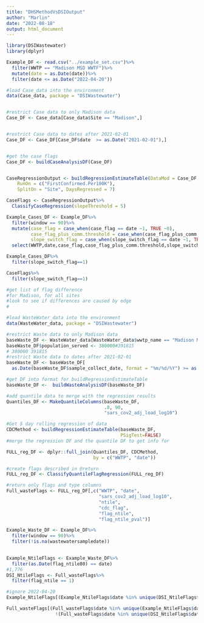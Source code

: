 ```yaml
---
title: "DHSMethodVsDSIOutput"
author: "Marlin"
date: "2022-08-18"
output: html_document
---
```

```r
library(DSIWastewater)
library(dplyr)
```


```r
Example_DF <- read.csv("../example_set.csv")%>%
  filter(WWTP == "Madison MSD WWTF")%>%
  mutate(date = as.Date(date))%>%
  filter(date <= as.Date("2022-04-20"))
```

```r
#load Case_data into the environment
data(Case_data, package = "DSIWastewater")


#restrict Case data to only Madison data
Case_DF <- Case_data[Case_data$Site == "Madison",]


#restrict Case data to dates after 2021-02-01
Case_DF <- Case_DF[Case_DF$date  >= as.Date("2021-02-01"),]


#get the case flags
Case_DF <- buildCaseAnalysisDF(Case_DF)


CaseRegressionOutput <- buildRegressionEstimateTable(DataMod = Case_DF, 
    RunOn = c("FirstConfirmed.Per100K"),
    SplitOn = "Site", DaysRegressed = 7)

CaseFlags <- CaseRegressionOutput%>%
  ClassifyCaseRegression(slopeThreshold = 5)
```

```r
Example_Cases_DF <- Example_DF%>%
  filter(window == 90)%>%
  mutate(case_flag = case_when(case_flag == date ~1, TRUE ~0),
         case_flag_plus_comm.threshold = case_when(case_flag_plus_comm.threshold == date ~1, TRUE ~0),
         slope_switch_flag = case_when(slope_switch_flag == date ~1, TRUE ~0))%>%
  select(WWTP,date,case_flag,case_flag_plus_comm.threshold,slope_switch_flag)

Example_Cases_DF%>%
  filter(slope_switch_flag==1)

CaseFlags%>%
  filter(slope_switch_flag==1)

#get list of flag difference
#for Madison, for all sites
#look to see if differences are caused by edge
#
```

```r
#load WasteWater_data into the environment
data(WasteWater_data, package = "DSIWastewater")

#restrict Waste data to only Madison data
baseWaste_DF <- WasteWater_data[WasteWater_data$wwtp_name == "Madison MSD WWTF",]
baseWaste_DF$population_served <- 380000#391815
# 380000 391815
#restrict Waste data to dates after 2021-02-01
baseWaste_DF <- baseWaste_DF[
  as.Date(baseWaste_DF$sample_collect_date, format = "%m/%d/%Y") >= as.Date("2021-02-01"),]

#get DF into format for buildRegressionEstimateTable
baseWaste_DF <-  buildWasteAnalysisDF(baseWaste_DF)

#add quantile data to merge with the regression results
Quantiles_DF <- MakeQuantileColumns(baseWaste_DF,
                                    .8, 90,
                                    "sars_cov2_adj_load_log10")

#Get 5 day rolling regression of data
CDCMethod <- buildRegressionEstimateTable(baseWaste_DF, 
                                          PSigTest=FALSE)
#merge the regression DF and the quantile DF to get info for 

FULL_reg_DF <- dplyr::full_join(Quantiles_DF, CDCMethod,
                                by = c("WWTP", "date"))

#create flags described in @return
FULL_reg_DF <- ClassifyQuantileFlagRegression(FULL_reg_DF)

#return only flags and type columns 
Full_wasteFlags <- FULL_reg_DF[,c("WWTP", "date", 
                                  "sars_cov2_adj_load_log10",
                                  "ntile",
                                  "cdc_flag",
                                  "flag_ntile",
                                  "flag_ntile_pval")]

```

```r
Example_Waste_DF <- Example_DF%>%
  filter(window == 90)%>%
  filter(!is.na(wastewatersampledate))

 
Example_NtileFlags <- Example_Waste_DF%>%
  filter(as.Date(flag_ntile80) == date)
#1,776
DSI_NtileFlags <- Full_wasteFlags%>%
  filter(flag_ntile == 1)

#ignore 2022-04-20
Example_NtileFlags[(Example_NtileFlags$date %in% unique(DSI_NtileFlags$date)),]

Full_wasteFlags[(Full_wasteFlags$date %in% unique(Example_NtileFlags$date))&
                  !(Full_wasteFlags$date %in% unique(DSI_NtileFlags$date)),]
```

